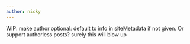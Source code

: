 ```yaml
---
author: nicky
---
```


WIP: make author optional: default to info in siteMetadata if not given.
Or support authorless posts?
surely this will blow up
